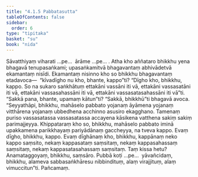 ```yaml
---
title: "4.1.5 Pabbatasutta"
tableOfContents: false
sidebar:
  order: 6
type: "tipitaka"
basket: "su"
book: "nida"
---
```



<DynamicBreadcrumb />

<Division number="128" book="nida">

<Paragraph number="838" book="nida">
Sāvatthiyaṃ viharati …pe…  ārāme …pe… . Atha kho aññataro bhikkhu yena bhagavā tenupasaṅkami; upasaṅkamitvā bhagavantaṃ abhivādetvā ekamantaṃ nisīdi. Ekamantaṃ nisinno kho so bhikkhu bhagavantaṃ etadavoca—  “kīvadīgho nu kho, bhante, kappo”ti? “Dīgho kho, bhikkhu, kappo. So na sukaro saṅkhātuṃ ettakāni vassāni iti vā, ettakāni vassasatāni iti vā, ettakāni vassasahassāni iti vā, ettakāni vassasatasahassāni iti vā”ti.
</Paragraph>

<Paragraph number="839" book="nida">
“Sakkā pana, bhante, upamaṃ kātun”ti? “Sakkā, bhikkhū”ti bhagavā avoca. “Seyyathāpi, bhikkhu, mahāselo pabbato yojanaṃ āyāmena yojanaṃ vitthārena yojanaṃ ubbedhena acchinno asusiro ekagghano. Tamenaṃ puriso vassasatassa vassasatassa accayena kāsikena vatthena sakiṃ sakiṃ parimajjeyya. Khippataraṃ kho so, bhikkhu, mahāselo pabbato iminā upakkamena parikkhayaṃ pariyādānaṃ gaccheyya, na tveva kappo. Evaṃ dīgho, bhikkhu, kappo. Evaṃ dīghānaṃ kho, bhikkhu, kappānaṃ neko kappo saṃsito, nekaṃ kappasataṃ saṃsitaṃ, nekaṃ kappasahassaṃ saṃsitaṃ, nekaṃ kappasatasahassaṃ saṃsitaṃ. Taṃ kissa hetu? Anamataggoyaṃ, bhikkhu, saṃsāro. Pubbā koṭi …pe…  yāvañcidaṃ, bhikkhu, alameva sabbasaṅkhāresu nibbindituṃ, alaṃ virajjituṃ, alaṃ vimuccitun”ti.

</Paragraph>
</Division>

<Paragraph number="840" type="center" book="nida">
Pañcamaṃ.
</Paragraph>